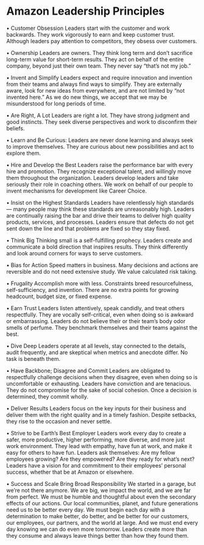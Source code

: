 # Amazon Leadership Principles

•	Customer Obsession
Leaders start with the customer and work backwards. They work vigorously to earn and keep customer trust. Although leaders pay attention to competitors, they obsess over customers.

•	Ownership
Leaders are owners. They think long term and don’t sacrifice long-term value for short-term results. They act on behalf of the entire company, beyond just their own team. They never say “that’s not my job.”

•	Invent and Simplify
Leaders expect and require innovation and invention from their teams and always find ways to simplify. They are externally aware, look for new ideas from everywhere, and are not limited by “not invented here.” As we do new things, we accept that we may be misunderstood for long periods of time.

•	Are Right, A Lot
Leaders are right a lot. They have strong judgment and good instincts. They seek diverse perspectives and work to disconfirm their beliefs.

•	Learn and Be Curious: 
Leaders are never done learning and always seek to improve themselves. They are curious about new possibilities and act to explore them.

•	Hire and Develop the Best
Leaders raise the performance bar with every hire and promotion. They recognize exceptional talent, and willingly move them throughout the organization. Leaders develop leaders and take seriously their role in coaching others. We work on behalf of our people to invent mechanisms for development like Career Choice.

•	Insist on the Highest Standards
Leaders have relentlessly high standards — many people may think these standards are unreasonably high. Leaders are continually raising the bar and drive their teams to deliver high quality products, services, and processes. Leaders ensure that defects do not get sent down the line and that problems are fixed so they stay fixed.



•	Think Big
Thinking small is a self-fulfilling prophecy. Leaders create and communicate a bold direction that inspires results. They think differently and look around corners for ways to serve customers.

•	Bias for Action
Speed matters in business. Many decisions and actions are reversible and do not need extensive study. We value calculated risk taking.

•	Frugality
Accomplish more with less. Constraints breed resourcefulness, self-sufficiency, and invention. There are no extra points for growing headcount, budget size, or fixed expense.

•	Earn Trust
Leaders listen attentively, speak candidly, and treat others respectfully. They are vocally self-critical, even when doing so is awkward or embarrassing. Leaders do not believe their or their team’s body odor smells of perfume. They benchmark themselves and their teams against the best.

•	Dive Deep
Leaders operate at all levels, stay connected to the details, audit frequently, and are skeptical when metrics and anecdote differ. No task is beneath them.

•	Have Backbone; Disagree and Commit
Leaders are obligated to respectfully challenge decisions when they disagree, even when doing so is uncomfortable or exhausting. Leaders have conviction and are tenacious. They do not compromise for the sake of social cohesion. Once a decision is determined, they commit wholly.

•	Deliver Results
Leaders focus on the key inputs for their business and deliver them with the right quality and in a timely fashion. Despite setbacks, they rise to the occasion and never settle.

•	Strive to be Earth’s Best Employer
Leaders work every day to create a safer, more productive, higher performing, more diverse, and more just work environment. They lead with empathy, have fun at work, and make it easy for others to have fun. Leaders ask themselves: Are my fellow employees growing? Are they empowered? Are they ready for what’s next? Leaders have a vision for and commitment to their employees’ personal success, whether that be at Amazon or elsewhere.

•	Success and Scale Bring Broad Responsibility
We started in a garage, but we’re not there anymore. We are big, we impact the world, and we are far from perfect. We must be humble and thoughtful about even the secondary effects of our actions. Our local communities, planet, and future generations need us to be better every day. We must begin each day with a determination to make better, do better, and be better for our customers, our employees, our partners, and the world at large. And we must end every day knowing we can do even more tomorrow. Leaders create more than they consume and always leave things better than how they found them.

